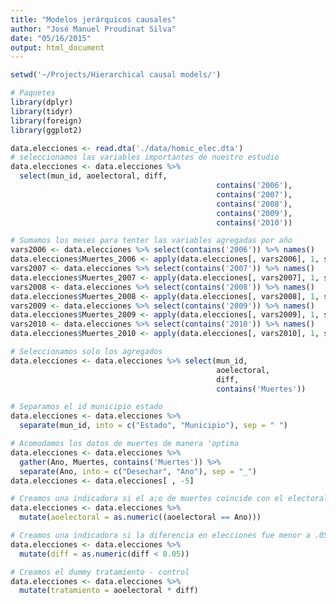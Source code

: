```yaml
---
title: "Modelos jerárquicos causales"
author: "José Manuel Proudinat Silva"
date: "05/16/2015"
output: html_document
---
```



```r

setwd('~/Projects/Hierarchical causal models/')

# Paquetes
library(dplyr)
library(tidyr)
library(foreign)
library(ggplot2)

data.elecciones <- read.dta('./data/homic_elec.dta')
# seleccionamos las variables importantes de nuestro estudio
data.elecciones <- data.elecciones %>% 
  select(mun_id, aoelectoral, diff,
                                              contains('2006'),
                                              contains('2007'),
                                              contains('2008'),
                                              contains('2009'),
                                              contains('2010'))

# Sumamos los meses para tenter las variables agregadas por año
vars2006 <- data.elecciones %>% select(contains('2006')) %>% names()
data.elecciones$Muertes_2006 <- apply(data.elecciones[, vars2006], 1, sum)
vars2007 <- data.elecciones %>% select(contains('2007')) %>% names()
data.elecciones$Muertes_2007 <- apply(data.elecciones[, vars2007], 1, sum)
vars2008 <- data.elecciones %>% select(contains('2008')) %>% names()
data.elecciones$Muertes_2008 <- apply(data.elecciones[, vars2008], 1, sum)
vars2009 <- data.elecciones %>% select(contains('2009')) %>% names()
data.elecciones$Muertes_2009 <- apply(data.elecciones[, vars2009], 1, sum)
vars2010 <- data.elecciones %>% select(contains('2010')) %>% names()
data.elecciones$Muertes_2010 <- apply(data.elecciones[, vars2010], 1, sum)

# Seleccionamos solo los agregados
data.elecciones <- data.elecciones %>% select(mun_id,
                                              aoelectoral,
                                              diff,
                                              contains('Muertes'))

# Separamos el id municipio estado
data.elecciones <- data.elecciones %>%
  separate(mun_id, into = c("Estado", "Municipio"), sep = " ")

# Acomodamos los datos de muertes de manera 'optima
data.elecciones <- data.elecciones %>%
  gather(Ano, Muertes, contains('Muertes')) %>%
  separate(Ano, into = c("Desechar", "Ano"), sep = "_")
data.elecciones <- data.elecciones[ , -5]

# Creamos una indicadora si el a;o de muertes coincide con el electoral
data.elecciones <- data.elecciones %>%
  mutate(aoelectoral = as.numeric((aoelectoral == Ano)))

# Creamos una indicadora si la diferencia en elecciones fue menor a .05
data.elecciones <- data.elecciones %>%
  mutate(diff = as.numeric(diff < 0.05))

# Creamos el dummy tratamiento - control
data.elecciones <- data.elecciones %>% 
  mutate(tratamiento = aoelectoral * diff)

```

